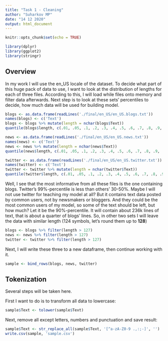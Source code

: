 ```yaml
---
title: "Task 1 - Cleaning"
author: "Suharkov MP"
date: "14 12 2020"
output: html_document
---
```


```r
knitr::opts_chunk$set(echo = TRUE)
```

```r
library(dplyr)
library(ggplot2)
library(stringr)
```

## Overview
In my work I will use the en_US locale of the dataset. To decide what part of this huge pack of data to use, I want to look at the distribution of lengths for each of three files. According to this, I will load while files onto memory and filter data afterwards. Next step is to look at these sets' percentiles to decide, how much data will be used for building model.
```r
blogs <- as.data.frame(readLines('./final/en_US/en_US.blogs.txt'))
names(blogs) <- c('Text')
blogs <- blogs %>% mutate(length = nchar(blogs$Text))
quantile(blogs$length, c(.01, .05, .1, .2, .3, .4, .5, .6, .7, .8, .9, .95, .99))
```

```r
news <- as.data.frame(readLines('./final/en_US/en_US.news.txt'))
names(news) <- c('Text')
news <- news %>% mutate(length = nchar(news$Text))
quantile(news$length, c(.01, .05, .1, .2, .3, .4, .5, .6, .7, .8, .9, .95, .99))
```

```r
twitter <- as.data.frame(readLines('./final/en_US/en_US.twitter.txt'))
names(twitter) <- c('Text')
twitter <- twitter %>% mutate(length = nchar(twitter$Text))
quantile(twitter$length, c(.01, .05, .1, .2, .3, .4, .5, .6, .7, .8, .9, .95, .99))
```
Well, I see that the most informative from all these files is the one containing blogs. Twitter's 99%-percentile is less than others' 30-50%. Maybe I will not use twitter for teaching my model at all? But it contains text data posted by common users, not by newsmakers or bloggers. And they could be the most common users of my model, so some of the text should be left, but how much? Let it be the 90%-percentile. It will contain about 236k lines of text, that is about a quarter of blogs' lines. So, in other two sets I will leave the data with similar length (124 symbols, let's round them up to **128**)
```r
blogs <- blogs %>% filter(length > 127)
news <- news %>% filter(length > 127)
twitter <- twitter %>% filter(length > 127)
```
Next, I will write these three to a new dataframe, then continue working with it.
```r
sample <- bind_rows(blogs, news, twitter)
```

## Tokenization
Several steps will be taken here.

First I want to do is to transform all data to lowercase:
```r
sample$Text <- tolower(sample$Text)
```

Next, remove all except letters, numbers and punctuation and save result:
```r
sample$Text <- str_replace_all(sample$Text, '[^a-zA-Z0-9 .,:;-]', '')
write.csv(sample, 'sample.csv')
```
